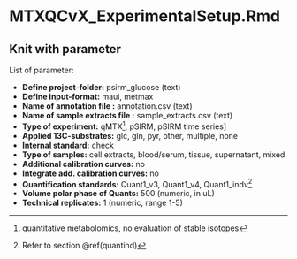 # MTXQCvX_ExperimentalSetup.Rmd{#ExpSetup}

## Knit with parameter

List of parameter:

  * **Define project-folder:** psirm_glucose (text)
  * **Define input-format:** maui, metmax
  * **Name of annotation file :** annotation.csv (text)
  * **Name of sample extracts file :** sample_extracts.csv (text)
  * **Type of experiment:** qMTX^[quantitative metabolomics, no evaluation of stable isotopes], pSIRM, pSIRM time series]
  * **Applied 13C-substrates:** glc, gln, pyr, other, multiple, none
  * **Internal standard:** check
  * **Type of samples:** cell extracts, blood/serum, tissue, supernatant, mixed
  * **Additional calibration curves:** no
  * **Integrate add. calibration curves:** no
  * **Quantification standards:** Quant1_v3, Quant1_v4, Quant1_indv^[Refer to section \@ref(quantind)] 
  * **Volume polar phase of Quants:** 500 (numeric, in uL)
  * **Technical replicates:** 1 (numeric, range 1-5)
